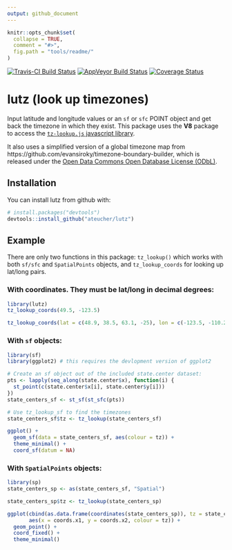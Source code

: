 ```yaml
---
output: github_document
---
```


<!-- README.md is generated from README.Rmd. Please edit that file -->

```r
knitr::opts_chunk$set(
  collapse = TRUE,
  comment = "#>",
  fig.path = "tools/readme/"
)
```

[![Travis-CI Build Status](https://travis-ci.org/ateucher/lutz.svg?branch=master)](https://travis-ci.org/ateucher/lutz) [![AppVeyor Build Status](https://ci.appveyor.com/api/projects/status/github/ateucher/lutz?branch=master&svg=true)](https://ci.appveyor.com/project/ateucher/lutz) [![Coverage Status](https://img.shields.io/codecov/c/github/ateucher/lutz/master.svg)](https://codecov.io/github/ateucher/lutz?branch=master)

# lutz (look up timezones)

Input latitude and longitude values or an `sf` or `sfc` POINT object and get back the timezone in which they exist. This package uses the **V8** package to access the [`tz-lookup.js` javascript library](https://github.com/darkskyapp/tz-lookup/).

It also uses a simplified version of a global timezone map from https://github.com/evansiroky/timezone-boundary-builder, which is released under the [Open Data Commons Open Database License (ODbL)](https://opendatacommons.org/licenses/odbl/).

## Installation

You can install lutz from github with:

```r
# install.packages("devtools")
devtools::install_github("ateucher/lutz")
```

## Example

There are only two functions in this package: `tz_lookup()` which works with both `sf/sfc` and `SpatialPoints` objects, and `tz_lookup_coords` for looking up lat/long pairs.

### With coordinates. They must be lat/long in decimal degrees:
```r
library(lutz)
tz_lookup_coords(49.5, -123.5)

tz_lookup_coords(lat = c(48.9, 38.5, 63.1, -25), lon = c(-123.5, -110.2, -95.0, 130))
```

### With `sf` objects:
```r
library(sf)
library(ggplot2) # this requires the devlopment version of ggplot2

# Create an sf object out of the included state.center dataset:
pts <- lapply(seq_along(state.center$x), function(i) {
  st_point(c(state.center$x[i], state.center$y[i]))
})
state_centers_sf <- st_sf(st_sfc(pts))

# Use tz_lookup_sf to find the timezones
state_centers_sf$tz <- tz_lookup(state_centers_sf)

ggplot() + 
  geom_sf(data = state_centers_sf, aes(colour = tz)) + 
  theme_minimal() + 
  coord_sf(datum = NA)
```

### With `SpatialPoints` objects:
```r
library(sp)
state_centers_sp <- as(state_centers_sf, "Spatial")

state_centers_sp$tz <- tz_lookup(state_centers_sp)

ggplot(cbind(as.data.frame(coordinates(state_centers_sp)), tz = state_centers_sp$tz), 
       aes(x = coords.x1, y = coords.x2, colour = tz)) + 
  geom_point() + 
  coord_fixed() + 
  theme_minimal()
```

